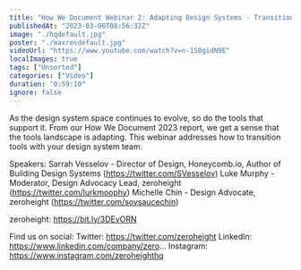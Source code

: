 ```yaml
---
title: "How We Document Webinar 2: Adapting Design Systems - Transitioning Tools"
publishedAt: "2023-03-06T08:56:32Z"
image: "./hqdefault.jpg"
poster: "./maxresdefault.jpg"
videoUrl: "https://www.youtube.com/watch?v=n-1S0gidN9E"
localImages: true
tags: ["Unsorted"]
categories: ["Video"]
duration: "0:59:10"
ignore: false
---
```


As the design system space continues to evolve, so do the tools that support it. From our How We Document 2023 report, we get a sense that the tools landscape is adapting. This webinar addresses how to transition tools with your design system team.

Speakers:
Sarrah Vesselov - Director of Design, Honeycomb.io, Author of Building Design Systems (https://twitter.com/SVesselov)
Luke Murphy - Moderator, Design Advocacy Lead, zeroheight (https://twitter.com/lurkmoophy)
Michelle Chin - Design Advocate, zeroheight (https://twitter.com/soysaucechin)

zeroheight: https://bit.ly/3DEvORN

Find us on social:
Twitter: https://twitter.com/zeroheight
LinkedIn: https://www.linkedin.com/company/zero...
Instagram: https://www.instagram.com/zeroheighthq
